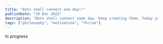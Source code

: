 ```yaml
---
title: "Dots shall connect one day!!"
publishDate: "20 Dec 2023"
description: "Dots shall connect some day. Keep creating them. Today you might see an effort as insignificant to your short term goal, but it shall come to your rescue in longer term."
tags: ["philosophy", "motivation", "thrive"]
---
```

In progress


[//]: # ()
[//]: # (## Hello World)

[//]: # ()
[//]: # (Following is an example blog post written in an mdx file. You can find me @ src/content/post/hello-world/index.mdx. Here you can add/update/delete details and watch the changes live when running in develop mode, `pnpm dev`)

[//]: # ()
[//]: # (![A pug in the woods, wrapped in a blanket]&#40;./pug.jpeg&#41;)

[//]: # ()
[//]: # (## Using some markdown elements)

[//]: # ()
[//]: # (Here we have a simple js code block.)

[//]: # ()
[//]: # (```js)

[//]: # (let string = "JavaScript syntax highlighting";)

[//]: # (```)

[//]: # ()
[//]: # (This is styled by Shiki, set via the [config]&#40;https://docs.astro.build/en/guides/markdown-content/#syntax-highlighting&#41; for Astro.)

[//]: # ()
[//]: # (You can choose your own theme from this [library]&#40;https://github.com/shikijs/shiki/blob/main/docs/themes.md#all-themes&#41;, which is currently set to Dracula, in the file `astro.config.mjs`.)

[//]: # ()
[//]: # (Here is a horizontal rule.)

[//]: # ()
[//]: # (---)

[//]: # ()
[//]: # (Here is a list:)

[//]: # ()
[//]: # (- Item number 1)

[//]: # (- Item number 2)

[//]: # (- Item number 3)

[//]: # ()
[//]: # (And an ordered list:)

[//]: # ()
[//]: # (1. James Madison)

[//]: # (2. James Monroe)

[//]: # (3. John Quincy Adams)

[//]: # ()
[//]: # (Here is a table:)

[//]: # ()
[//]: # (| Item         | Price | # In stock |)

[//]: # (| ------------ | :---: | ---------: |)

[//]: # (| Juicy Apples | 1.99  |        739 |)

[//]: # (| Bananas      | 1.89  |          6 |)

[//]: # ()
[//]: # (## Tailwind CSS Prose styling)

[//]: # ()
[//]: # (> I'm a simple blockquote.)

[//]: # (> I'm styled by Tailwind CSS prose plugin)
